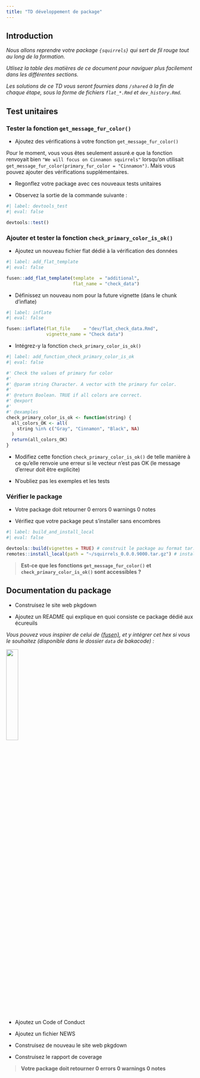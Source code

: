 ```yaml
---
title: "TD développement de package"
---
```


## Introduction

*Nous allons reprendre votre package `{squirrels}` qui sert de fil rouge tout au long de la formation.*

*Utlisez la table des matières de ce document pour naviguer plus facilement dans les différentes sections.*

*Les solutions de ce TD vous seront fournies dans `/shared` à la fin de chaque étape, sous la forme de fichiers `flat_*.Rmd` et `dev_history.Rmd`.*

## Test unitaires

### Tester la fonction `get_message_fur_color()`

- Ajoutez des vérifications à votre fonction `get_message_fur_color()`

Pour le moment, vous vous êtes seulement assuré.e que la fonction renvoyait bien `"We will focus on Cinnamon squirrels"` lorsqu’on utilisait `get_message_fur_color(primary_fur_color = "Cinnamon")`. Mais vous pouvez ajouter des vérifications supplémentaires.

- Regonflez votre package avec ces nouveaux tests unitaires

- Observez la sortie de la commande suivante :

```r
#| label: devtools_test
#| eval: false

devtools::test()

```

### Ajouter et tester la fonction `check_primary_color_is_ok()`

- Ajoutez un nouveau fichier flat dédié à la vérification des données

```r
#| label: add_flat_template
#| eval: false

fusen::add_flat_template(template  = "additional",
                         flat_name = "check_data")

```

- Définissez un nouveau nom pour la future vignette (dans le chunk d’inflate)

```r
#| label: inflate
#| eval: false

fusen::inflate(flat_file     = "dev/flat_check_data.Rmd", 
               vignette_name = "Check data")

```

- Intégrez-y la fonction `check_primary_color_is_ok()`

```r
#| label: add_function_check_primary_color_is_ok
#| eval: false

#' Check the values of primary fur color
#'
#' @param string Character. A vector with the primary fur color.
#'
#' @return Boolean. TRUE if all colors are correct.
#' @export
#'
#' @examples
check_primary_color_is_ok <- function(string) {
  all_colors_OK <- all(
    string %in% c("Gray", "Cinnamon", "Black", NA)
  )
  return(all_colors_OK)
}

```

- Modifiez cette fonction `check_primary_color_is_ok()` de telle manière à ce qu’elle renvoie une erreur si le vecteur n’est pas OK (le message d’erreur doit être explicite)

- N'oubliez pas les exemples et les tests

### Vérifier le package

- Votre package doit retourner 0 errors 0 warnings 0 notes

- Vérifiez que votre package peut s’installer sans encombres

```r
#| label: build_and_install_local
#| eval: false

devtools::build(vignettes = TRUE) # construit le package au format tar.gz
remotes::install_local(path = "~/squirrels_0.0.0.9000.tar.gz") # installe le package depuis le format tar.gz

```

> **Est-ce que les fonctions `get_message_fur_color()` et `check_primary_color_is_ok()` sont accessibles ?**

## Documentation du package

- Construisez le site web pkgdown

- Ajoutez un README qui explique en quoi consiste ce package dédié aux écureuils

*Vous pouvez vous inspirer de celui de [{fusen}](https://github.com/ThinkR-open/fusen/blob/main/README.Rmd), et y intégrer cet hex si vous le souhaitez (disponible dans le dossier `data` de bakacode) :*

![](images/squirrels_hex.png){ width="25%" }

- Ajoutez un Code of Conduct

- Ajoutez un fichier NEWS

- Construisez de nouveau le site web pkgdown

- Construisez le rapport de coverage

> **Votre package doit retourner 0 errors 0 warnings 0 notes**








